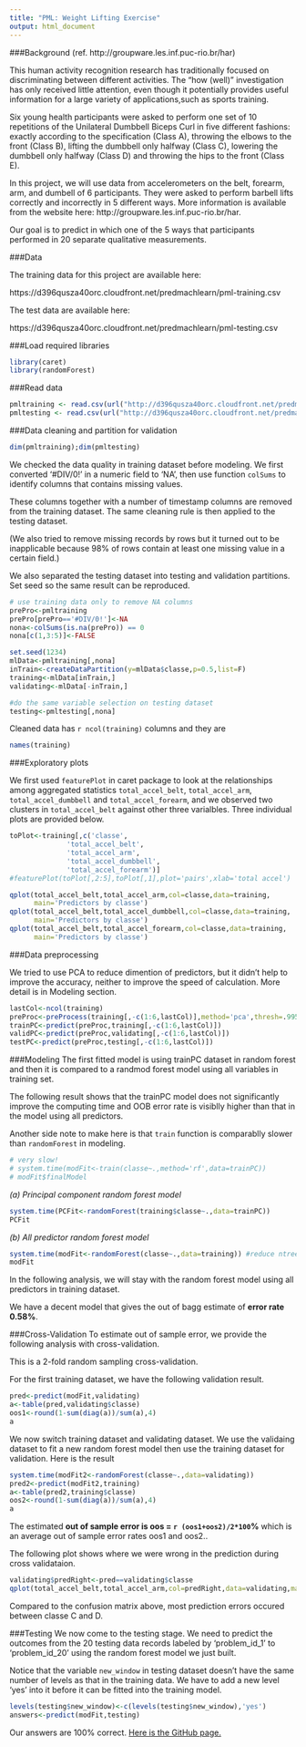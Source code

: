 ```yaml
---
title: "PML: Weight Lifting Exercise"
output: html_document
---
```

###Background (ref. http://groupware.les.inf.puc-rio.br/har)

This human activity recognition research has traditionally focused on discriminating between different activities. The "how (well)" investigation has only received little attention, even though it potentially provides useful information for a large variety of applications,such as sports training.


Six young health participants were asked to perform one set of 10 repetitions of the Unilateral Dumbbell Biceps Curl in five different fashions: exactly according to the specification (Class A), throwing the elbows to the front (Class B), lifting the dumbbell only halfway (Class C), lowering the dumbbell only halfway (Class D) and throwing the hips to the front (Class E).

In this project, we will use data from accelerometers on the belt, forearm, arm, and dumbell of 6 participants. They were asked to perform barbell lifts correctly and incorrectly in 5 different ways. More information is available from the website here: http://groupware.les.inf.puc-rio.br/har. 

Our goal is to predict in which one of the 5 ways that participants performed in 20 separate qualitative measurements.


###Data 

The training data for this project are available here: 

https://d396qusza40orc.cloudfront.net/predmachlearn/pml-training.csv

The test data are available here: 

https://d396qusza40orc.cloudfront.net/predmachlearn/pml-testing.csv

###Load required libraries

```r
library(caret)
library(randomForest)
```

###Read data

```r
pmltraining <- read.csv(url("http://d396qusza40orc.cloudfront.net/predmachlearn/pml-training.csv"))
pmltesting <- read.csv(url("http://d396qusza40orc.cloudfront.net/predmachlearn/pml-testing.csv"))

```

###Data cleaning and partition for validation

```r
dim(pmltraining);dim(pmltesting)
```

We checked the data quality in training dataset before modeling. We first converted '#DIV/0!' in a numeric field to 'NA', then use function `colSums` to identify columns that contains missing values. 

These columns together with a number of timestamp columns are removed from the training dataset. The same cleaning rule is then applied to the testing dataset.

(We also tried to remove missing records by rows but it turned out to be inapplicable because 98% of rows contain at least one missing value in a certain field.)

We also separated the testing dataset into testing and validation partitions. Set seed so the same result can be reproduced.

```r
# use training data only to remove NA columns
prePro<-pmltraining
prePro[prePro=='#DIV/0!']<-NA
nona<-colSums(is.na(prePro)) == 0
nona[c(1,3:5)]<-FALSE

set.seed(1234)
mlData<-pmltraining[,nona]
inTrain<-createDataPartition(y=mlData$classe,p=0.5,list=F)
training<-mlData[inTrain,]
validating<-mlData[-inTrain,]

#do the same variable selection on testing dataset
testing<-pmltesting[,nona]
```

Cleaned data has  `r ncol(training)` columns and they are

```r
names(training)
```



###Exploratory plots

We first used `featurePlot` in caret package to look at the relationships among aggregated statistics `total_accel_belt`, `total_accel_arm`,
`total_accel_dumbbell` and `total_accel_forearm`,
and we observed two clusters in `total_accel_belt` against other three varialbles. Three individual plots are provided below.

```r
toPlot<-training[,c('classe',
              'total_accel_belt',
              'total_accel_arm',
              'total_accel_dumbbell',
              'total_accel_forearm')]
#featurePlot(toPlot[,2:5],toPlot[,1],plot='pairs',xlab='total accel')

qplot(total_accel_belt,total_accel_arm,col=classe,data=training,
      main='Predictors by classe')
qplot(total_accel_belt,total_accel_dumbbell,col=classe,data=training,
      main='Predictors by classe')
qplot(total_accel_belt,total_accel_forearm,col=classe,data=training,
      main='Predictors by classe')
```

###Data preprocessing

We tried to use PCA to reduce dimention of predictors, but it didn't help to improve the accuracy, neither to improve the speed of calculation. More detail is in Modeling section.

```r
lastCol<-ncol(training)
preProc<-preProcess(training[,-c(1:6,lastCol)],method='pca',thresh=.995)
trainPC<-predict(preProc,training[,-c(1:6,lastCol)])
validPC<-predict(preProc,validating[,-c(1:6,lastCol)])
testPC<-predict(preProc,testing[,-c(1:6,lastCol)])

```


###Modeling
The first fitted model is using trainPC dataset in random forest and then it is compared to a randmod forest model using all variables in training set.

The following result shows that the trainPC model does not significantly improve the computing time and OOB error rate is visiblly higher than that in the model using all predictors.

Another side note to make here is that `train` function is comparablly slower than `randomForest` in modeling.

```r
# very slow!
# system.time(modFit<-train(classe~.,method='rf',data=trainPC))
# modFit$finalModel
```

_(a) Principal component random forest model_

```r
system.time(PCFit<-randomForest(training$classe~.,data=trainPC))
PCFit
```


_(b) All predictor random forest model_

```r
system.time(modFit<-randomForest(classe~.,data=training)) #reduce ntree=200 when it is slow
modFit

```

In the following analysis, we will stay with the random forest model using all predictors in training dataset.

We have a decent model that gives the out of bagg estimate of __error rate 0.58%__.

###Cross-Validation
To estimate out of sample error, we provide the following analysis with cross-validation.

This is a 2-fold random sampling cross-validation. 

For the first training dataset, we have the following validation result.
```r
pred<-predict(modFit,validating)
a<-table(pred,validating$classe)
oos1<-round(1-sum(diag(a))/sum(a),4)
a
```

We now switch training dataset and validating dataset. We use the validaing dataset to fit a new random forest model then use the training dataset for validation. Here is the result

```r
system.time(modFit2<-randomForest(classe~.,data=validating))
pred2<-predict(modFit2,training)
a<-table(pred2,training$classe)
oos2<-round(1-sum(diag(a))/sum(a),4)
a
```

The estimated __out of sample error is oos = `r (oos1+oos2)/2*100`%__ which is an average out of sample error rates oos1 and oos2..

The following plot shows where we were wrong in the prediction during cross validataion.

```r
validating$predRight<-pred==validating$classe
qplot(total_accel_belt,total_accel_arm,col=predRight,data=validating,main='Prediction Errors')

```

Compared to the confusion matrix above, most prediction errors occured between classe C and D.
 
###Testing
We now come to the testing stage. We need to predict the outcomes from the 20 testing data records labeled by 'problem_id_1' to 'problem_id_20' using the random forest model we just built.

Notice that the variable `new_window` in testing dataset doesn't have the same number of levels as that in the training data. We have to add a new level 'yes' into it before it can be fitted into the training model.

```r
levels(testing$new_window)<-c(levels(testing$new_window),'yes')
answers<-predict(modFit,testing)
```

Our answers are 100% correct.
[Here is the GitHub page.](http://lisun7170.github.io/pml/coursera_wleproj.html)

